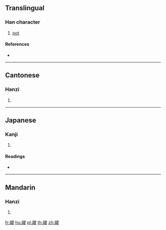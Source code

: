{{character info/new}}
==Translingual==

===Han character===
{{Han char|rn=193|rad=鬲|as=09|sn=19|four=12247|canj=MBUCE}}

# [[pot]]

====References====
* {{Han ref|kx=1459.270|dkj=45702|dj=1992.110|hdz=74589.120|uh=9B37|ud=39735|bh=F3C6|bd=62406}}

----

==Cantonese==

===Hanzi===
{{yue-hanzi|jyut=|y=jung1}}

# {{defn|lang=yue|sort=鬲09}}

----

==Japanese==

===Kanji===
{{ja-kanji|grade=|rs=鬲09}}

# {{defn|lang=ja|sort=鬲09}}

====Readings====
* {{ja-readings|on=[[そう]] (sō), [[す]] (su)|kun=[[あつまる]] (atsumaru)}}

----

==Mandarin==

===Hanzi===
{{cmn-hanzi|pin=[[zōng]] ([[zong1]])|wg=tsung<sup>1</sup>}}

# {{defn|lang=cmn|sort=鬲09}}

[[fr:鬷]]
[[hu:鬷]]
[[pl:鬷]]
[[th:鬷]]
[[zh:鬷]]
